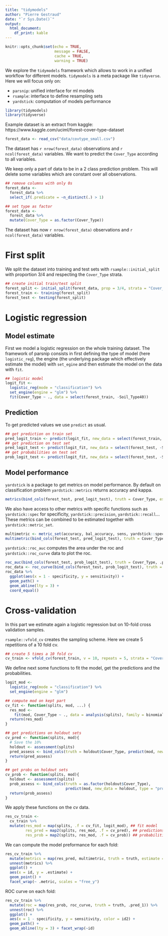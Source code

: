 ```yaml
---
title: "tidymodels"
author: "Pierre Gestraud"
date: "`r Sys.Date()`"
output: 
  html_document:
    df_print: kable
---
```


```r
knitr::opts_chunk$set(echo = TRUE, 
                      message = FALSE, 
                      cache = TRUE, 
                      warning = TRUE)
```


We explore the `tidymodels` framework which allows to work in a unified workflow for different models. `tidymodels` is a meta package like `tidyverse`. Here we will focus only on:

- `parsnip`: unified interface for ml models 
- `rsample`: interface to define resampling sets
- `yardstick`: computation of models performance


```r
library(tidymodels)
library(tidyverse)
```

Example dataset is an extract from kaggle: https://www.kaggle.com/uciml/forest-cover-type-dataset

```r
forest_data <- read_csv("data/covtype_small.csv")
```

The dataset has `r nrow(forest_data)` observations and `r ncol(forest_data)` variables. We want to predict the `Cover_Type` according to all variables.

We keep only a part of data to be in a 2 class prediction problem. This will delete some variables which are constant over all observations. 

```r
## remove columns with only 0s
forest_data <- 
  forest_data %>% 
  select_if(.predicate = ~n_distinct(.) > 1) 

## set type as factor
forest_data <- 
  forest_data %>% 
  mutate(Cover_Type = as.factor(Cover_Type))
```

The dataset has now `r nrow(forest_data)` observations and `r ncol(forest_data)` variables.


# First split 

We split the dataset into training and test sets with `rsample::initial_split` with proportion 3/4 and respecting the `Cover_Type` strata.

```r
## create initial train/test split
forest_split <- initial_split(forest_data, prop = 3/4, strata = "Cover_Type")
forest_train <- training(forest_split)
forest_test <- testing(forest_split)
```

# Logistic regression

## Model estimate

First we model a logistic regression on the whole training dataset. The framework of parsnip consists in first defining the type of model (here `logistic_reg`), the engine (the underlying package which effectively estimate the model) with `set_egine` and then estimate the model on the data with `fit`.

```r
## logistic model
logit_fit <- 
  logistic_reg(mode = "classification") %>%
  set_engine(engine = "glm") %>% 
  fit(Cover_Type ~ ., data = select(forest_train, -Soil_Type40))
```

## Prediction

To get predicted values we use `predict` as usual.

```r
## get prediction on train set
pred_logit_train <- predict(logit_fit, new_data = select(forest_train, -Soil_Type40))
## get prediction on test set
pred_logit_test <- predict(logit_fit, new_data = select(forest_test, -Soil_Type40))
## get probabilities on test set
prob_logit_test <- predict(logit_fit, new_data = select(forest_test, -Soil_Type40), type="prob")
```

## Model performance

`yardstick` is a package to get metrics on model performance. By default on classification problem `yardstick::metrics` returns accuracy and kappa.

```r
metrics(bind_cols(forest_test, pred_logit_test), truth = Cover_Type, estimate = .pred_class)
```

We also have access to other metrics with specific functions such as `yardstick::spec` for specificity, `yardstick::precision`, `yardstick::recall`... These metrics can be combined to be estimated together with `yardstick::metric_set`.

```r
multimetric <- metric_set(accuracy, bal_accuracy, sens, yardstick::spec, precision, recall, ppv, npv)
multimetric(bind_cols(forest_test, pred_logit_test), truth = Cover_Type, estimate = .pred_class)  
```

`yardstick::roc_auc` computes the area under the roc and `yardstick::roc_curve` data to plot the roc.

```r
roc_auc(bind_cols(forest_test, prob_logit_test), truth = Cover_Type, .pred_1)
roc_data <- roc_curve(bind_cols(forest_test, prob_logit_test), truth = Cover_Type, .pred_1) 
roc_data %>%  
  ggplot(aes(x = 1 - specificity, y = sensitivity)) +
  geom_path() +
  geom_abline(lty = 3) + 
  coord_equal()
```

# Cross-validation

In this part we estimate again a logistic regression but on 10-fold cross validation samples.

`rsample::vfold_cv` creates the sampling scheme. Here we create 5 repetitions of a 10 fold cv.

```r
## create 5 times a 10 fold cv
cv_train <- vfold_cv(forest_train, v = 10, repeats = 5, strata = "Cover_Type")
```

We define next some functions to fit the model, get the predictions and the probabilities. 

```r
logit_mod <- 
  logistic_reg(mode = "classification") %>%
  set_engine(engine = "glm")

## compute mod on kept part
cv_fit <- function(splits, mod, ...) {
  res_mod <-
    fit(mod, Cover_Type ~ ., data = analysis(splits), family = binomial)
  return(res_mod)
}

## get predictions on holdout sets
cv_pred <- function(splits, mod){
  # Save the 10%
  holdout <- assessment(splits)
  pred_assess <- bind_cols(truth = holdout$Cover_Type, predict(mod, new_data = holdout))
  return(pred_assess)
}

## get probs on holdout sets
cv_prob <- function(splits, mod){
  holdout <- assessment(splits)
  prob_assess <- bind_cols(truth = as.factor(holdout$Cover_Type), 
                           predict(mod, new_data = holdout, type = "prob"))
  return(prob_assess)
}
```

We apply these functions on the cv data.

```r
res_cv_train <- 
  cv_train %>% 
  mutate(res_mod = map(splits, .f = cv_fit, logit_mod), ## fit model
         res_pred = map2(splits, res_mod, .f = cv_pred), ## predictions
         res_prob = map2(splits, res_mod, .f = cv_prob)) ## probabilities
```

We can compute the model preformance for each fold:

```r
res_cv_train %>% 
  mutate(metrics = map(res_pred, multimetric, truth = truth, estimate = .pred_class)) %>% 
  unnest(metrics) %>% 
  ggplot() + 
  aes(x = id, y = .estimate) +
  geom_point() + 
  facet_wrap(~ .metric, scales = "free_y")
```

ROC curve on each fold:

```r
res_cv_train %>% 
  mutate(roc = map(res_prob, roc_curve, truth = truth, .pred_1)) %>% 
  unnest(roc) %>% 
  ggplot() +
  aes(x = 1 - specificity, y = sensitivity, color = id2) +
  geom_path() +
  geom_abline(lty = 3) + facet_wrap(~id)
```



